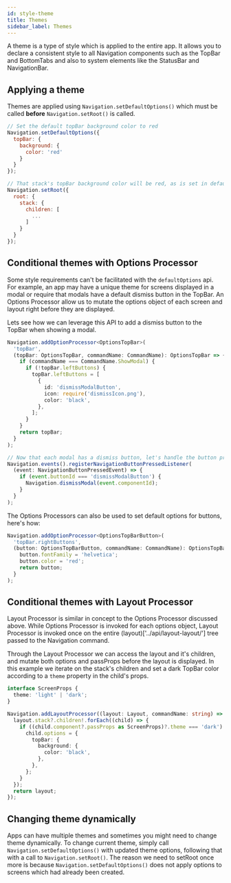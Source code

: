 ```yaml
---
id: style-theme
title: Themes
sidebar_label: Themes
---
```


A theme is a type of style which is applied to the entire app. It allows you to declare
a consistent style to all Navigation components such as the TopBar and BottomTabs and also
to system elements like the StatusBar and NavigationBar.

## Applying a theme

Themes are applied using `Navigation.setDefaultOptions()` which must be called **before** `Navigation.setRoot()` is called.

```js
// Set the default topBar background color to red
Navigation.setDefaultOptions({
  topBar: {
    background: {
      color: 'red'
    }
  }
});

// That stack's topBar background color will be red, as is set in default options
Navigation.setRoot({
  root: {
    stack: {
      children: [
        ...
      ]
    }
  }
});
```

## Conditional themes with Options Processor

Some style requirements can't be facilitated with the `defaultOptions` api. For example, an app may have a unique theme for screens displayed in a modal or require that modals have a default dismiss button in the TopBar. An Options Processor allow us to mutate the options object of each screen and layout right before they are displayed.

Lets see how we can leverage this API to add a dismiss button to the TopBar when showing a modal.

```ts
Navigation.addOptionProcessor<OptionsTopBar>(
  'topBar',
  (topBar: OptionsTopBar, commandName: CommandName): OptionsTopBar => {
    if (commandName === CommandName.ShowModal) {
      if (!topBar.leftButtons) {
        topBar.leftButtons = [
          {
            id: 'dismissModalButton',
            icon: require('dismissIcon.png'),
            color: 'black',
          },
        ];
      }
    }
    return topBar;
  }
);

// Now that each modal has a dismiss button, let's handle the button press event and dismiss the modal when needed.
Navigation.events().registerNavigationButtonPressedListener(
  (event: NavigationButtonPressedEvent) => {
    if (event.buttonId === 'dismissModalButton') {
      Navigation.dismissModal(event.componentId);
    }
  }
);
```

The Options Processors can also be used to set default options for buttons, here's how:

```ts
Navigation.addOptionProcessor<OptionsTopBarButton>(
  'topBar.rightButtons',
  (button: OptionsTopBarButton, commandName: CommandName): OptionsTopBarButton => {
    button.fontFamily = 'helvetica';
    button.color = 'red';
    return button;
  }
);
```

## Conditional themes with Layout Processor

Layout Processor is similar in concept to the Options Processor discussed above. While Options Processor is invoked for each options object, Layout Processor is invoked once on the entire (layout)['../api/layout-layout/'] tree passed to the Navigation command.

Through the Layout Processor we can access the layout and it's children, and mutate both options and passProps before the layout is displayed. In this example we iterate on the stack's children and set a dark TopBar color according to a `theme` property in the child's props.

```ts
interface ScreenProps {
  theme: 'light' | 'dark';
}

Navigation.addLayoutProcessor((layout: Layout, commandName: string) => {
  layout.stack?.children!.forEach((child) => {
    if ((child.component?.passProps as ScreenProps)?.theme === 'dark') {
      child.options = {
        topBar: {
          background: {
            color: 'black',
          },
        },
      };
    }
  });
  return layout;
});
```

## Changing theme dynamically

Apps can have multiple themes and sometimes you might need to change theme dynamically. To change current theme, simply call `Navigation.setDefaultOptions()` with updated theme options, following that with a call to `Navigation.setRoot()`. The reason we need to setRoot once more is because `Navigation.setDefaultOptions()` does not apply options to screens which had already been created.
